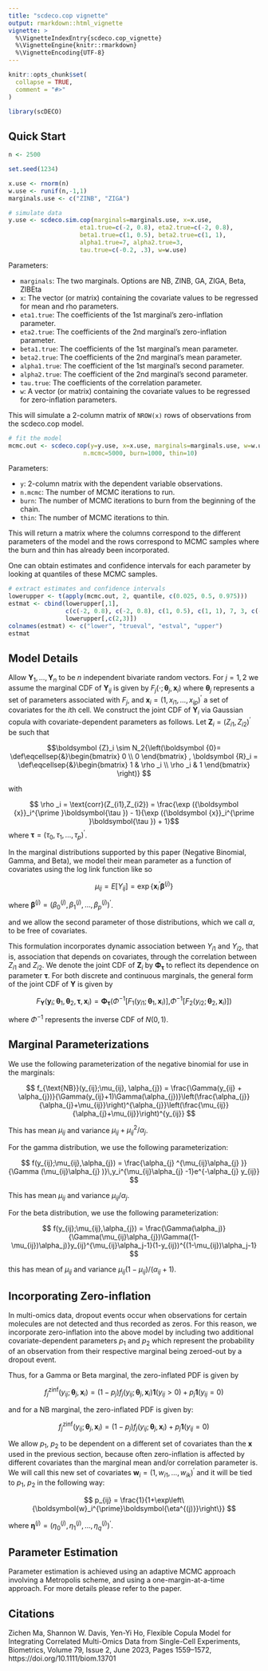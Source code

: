 ```yaml
---
title: "scdeco.cop vignette"
output: rmarkdown::html_vignette
vignette: >
  %\VignetteIndexEntry{scdeco.cop_vignette}
  %\VignetteEngine{knitr::rmarkdown}
  %\VignetteEncoding{UTF-8}
---
```


```r
knitr::opts_chunk$set(
  collapse = TRUE,
  comment = "#>"
)
```

```r
library(scDECO)
```


## Quick Start



```r
n <- 2500

set.seed(1234)

x.use <- rnorm(n)
w.use <- runif(n,-1,1)
marginals.use <- c("ZINB", "ZIGA")

# simulate data
y.use <- scdeco.sim.cop(marginals=marginals.use, x=x.use,
                    eta1.true=c(-2, 0.8), eta2.true=c(-2, 0.8),
                    beta1.true=c(1, 0.5), beta2.true=c(1, 1),
                    alpha1.true=7, alpha2.true=3,
                    tau.true=c(-0.2, .3), w=w.use)
```

Parameters:

* `marginals`: The two marginals. Options are NB, ZINB, GA, ZIGA, Beta, ZIBEta
* `x`: The vector (or matrix) containing the covariate values to be regressed for mean and rho parameters.
* `eta1.true`: The coefficients of the 1st marginal's zero-inflation parameter. 
* `eta2.true`: The coefficients of the 2nd marginal's zero-inflation parameter. 
* `beta1.true`: The coefficients of the 1st marginal's mean parameter. 
* `beta2.true`: The coefficients of the 2nd marginal's mean parameter. 
* `alpha1.true`: The coefficient of the 1st marginal's second parameter. 
* `alpha2.true`: The coefficient of the 2nd marginal's second parameter.
* `tau.true`: The coefficients of the correlation parameter. 
* `w`: A vector (or matrix) containing the covariate values to be regressed for zero-inflation parameters.

This will simulate a 2-column matrix of `NROW(x)` rows of observations from the scdeco.cop model.


```r
# fit the model
mcmc.out <- scdeco.cop(y=y.use, x=x.use, marginals=marginals.use, w=w.use,
                     n.mcmc=5000, burn=1000, thin=10)
```

Parameters:

* `y`: 2-column matrix with the dependent variable observations.
* `n.mcmc`: The number of MCMC iterations to run.
* `burn`: The number of MCMC iterations to burn from the beginning of the chain.
* `thin`: The number of MCMC iterations to thin.

This will return a matrix where the columns correspond to the different parameters of the model and the rows correspond to MCMC samples where the burn and thin has already been incorporated. 

One can obtain estimates and confidence intervals for each parameter by looking at quantiles of these MCMC samples.

```r
# extract estimates and confidence intervals
lowerupper <- t(apply(mcmc.out, 2, quantile, c(0.025, 0.5, 0.975)))
estmat <- cbind(lowerupper[,1],
                c(c(-2, 0.8), c(-2, 0.8), c(1, 0.5), c(1, 1), 7, 3, c(-0.2, .3)),
                lowerupper[,c(2,3)])
colnames(estmat) <- c("lower", "trueval", "estval", "upper")
estmat
```


## Model Details

Allow $\boldsymbol {Y}_1,\ldots ,\boldsymbol {Y}_n$ to be $n$ independent bivariate random vectors. For $j=1,2$ we assume the marginal CDF of $\boldsymbol{Y}_{ij}$ is given by $F_j(\cdot ;\boldsymbol{\theta }_j,{\boldsymbol {x}}_i)$ where $\boldsymbol{\theta }_j$ represents a set of parameters associated with $F_j$, and ${\boldsymbol {x}}_i=(1,x_{i1},\ldots ,x_{ip})^{\prime }$ a set of covariates for the $i$th cell. We construct the joint CDF of $\boldsymbol{Y}_i$ via Gaussian copula with covariate-dependent parameters as follows. Let $\boldsymbol {Z}_i=(Z_{i1},Z_{i2})^{\prime }$ be such that 

$$\boldsymbol {Z}_i \sim N_2{\left(\boldsymbol {0}= \def\eqcellsep{&}\begin{bmatrix} 0 \\ 0 \end{bmatrix} , \boldsymbol {R}_i = \def\eqcellsep{&}\begin{bmatrix} 1 & \rho _i \\ \rho _i & 1 \end{bmatrix} \right)} $$

with

$$ \rho _i = \text{corr}(Z_{i1},Z_{i2}) = \frac{\exp ({\boldsymbol {x}}_i^{\prime }\boldsymbol{\tau }) - 1}{\exp ({\boldsymbol {x}}_i^{\prime }\boldsymbol{\tau }) + 1}$$
where $\boldsymbol{\tau }=\left(\tau _0,\tau _1,\ldots ,\tau _p\right)^{\prime }$.


In the marginal distributions supported by this paper (Negative Binomial, Gamma, and Beta), we model their mean parameter as a function of covariates using the log link function like so

$$ \mu _{ij} = E\left[Y_{ij}\right] = \exp\left\{\boldsymbol {x}_i^{\prime }\boldsymbol{\beta}^{(j)}\right\}$$

where $\boldsymbol{\beta}^{(j)}=\left(\beta^{(j)} _0,\beta^{(j)} _1,\ldots ,\beta^{(j)} _p\right)^{\prime }$.

and we allow the second parameter of those distributions, which we call $\alpha$, to be free of covariates.


This formulation incorporates dynamic association between $Y_{i1}$ and $Y_{i2}$, that is, association that depends on covariates, through the correlation between $Z_{i1}$ and $Z_{i2}$. We denote the joint CDF of $\boldsymbol{Z}_{i}$ by $\boldsymbol{\Phi }_{\boldsymbol{\tau }}$ to reflect its dependence on parameter $\boldsymbol{\tau}$. For both discrete and continuous marginals, the general form of the joint CDF of $\boldsymbol{Y}$ is given by

$$F_{\mathbf {Y}}(\mathbf {y}_i;\boldsymbol{\theta }_1,\boldsymbol{\theta }_2,\boldsymbol{\tau },{\mathbf {x}}_i) = \boldsymbol{\Phi }_{\boldsymbol{\tau }}\left(\Phi ^{-1}[F_1(y_{i1};\boldsymbol{\theta }_1,{\mathbf {x}}_i)],\right.\nonumber\left. \Phi ^{-1}[F_2(y_{i2};\boldsymbol{\theta }_2,{\mathbf {x}}_i)]\right)$$

where $\Phi ^{-1}$ represents the inverse CDF of $N(0,1)$.


## Marginal Parameterizations

We use the following parameterization of the negative binomial for use in the marginals:

$$
f_{\text{NB}}(y_{ij};\mu_{ij}, \alpha_{j}) = \frac{\Gamma(y_{ij} + \alpha_{j})}{\Gamma(y_{ij}+1)\Gamma(\alpha_{j})}\left(\frac{\alpha_{j}}{\alpha_{j}+\mu_{ij}}\right)^{\alpha_{j}}\left(\frac{\mu_{ij}}{\alpha_{j}+\mu_{ij}}\right)^{y_{ij}}
$$

This has mean $\mu_{ij}$ and variance $\mu_{ij}+\mu_{ij}^2/\alpha_j$.


For the gamma distribution, we use the following parameterization:

$$
f(y_{ij};\mu_{ij},\alpha_{j}) = \frac{\alpha_{j} ^{\mu_{ij}\alpha_{j} }}{\Gamma (\mu_{ij}\alpha_{j} )}\,y_i^{\mu_{ij}\alpha_{j} -1}e^{-\alpha_{j} y_{ij}}
$$

This has mean $\mu_{ij}$ and variance $\mu_{ij}/\alpha_j$.


For the beta distribution, we use the following parameterization:


$$
f(y_{ij};\mu_{ij},\alpha_{j}) = \frac{\Gamma(\alpha_j)}{\Gamma(\mu_{ij}\alpha_{j})\Gamma((1-\mu_{ij})\alpha_j)}y_{ij}^{\mu_{ij}\alpha_j-1}(1-y_{ij})^{(1-\mu_{ij})\alpha_j-1}
$$

this has mean of $\mu_{ij}$ and variance $\mu_{ij}(1-\mu_{ij})/(\alpha_{ij}+1)$.



## Incorporating Zero-inflation

In multi-omics data, dropout events occur when observations for certain molecules are not detected and thus recorded as zeros. For this reason, we incorporate zero-inflation into the above model by including two additional covariate-dependent parameters $p_1$ and $p_2$ which represent the probability of an observation from their respective marginal being zeroed-out by a dropout event.

Thus, for a Gamma or Beta marginal, the zero-inflated PDF is given by

$$
f^{\text{zinf}}_j(y_{ij};\boldsymbol{\theta }_j,{\mathbf {x}}_i) = (1-p_j)f_j(y_{ij};\boldsymbol{\theta }_j,{\mathbf {x}}_i)\boldsymbol{1}(y_{ij}>0) + p_j\boldsymbol{1}(y_{ij}=0)
$$

and for a NB marginal, the zero-inflated PDF is given by:

$$
f^{\text{zinf}}_j(y_{ij};\boldsymbol{\theta }_j,{\mathbf {x}}_i) = (1-p_j)f_j(y_{ij};\boldsymbol{\theta }_j,{\mathbf {x}}_i) + p_j\boldsymbol{1}(y_{ij}=0)
$$


We allow $p_1$, $p_2$ to be dependent on a different set of covariates than the $\boldsymbol{x}$ used in the previous section, because often zero-inflation is affected by different covariates than the marginal mean and/or correlation parameter is. We will call this new set of covariates ${\boldsymbol {w}}_i=(1,w_{i1},\ldots ,w_{ik})^{\prime }$ and it will be tied to $p_1$, $p_2$ in the following way:

$$
p_{ij} = \frac{1}{1+\exp\left\{\boldsymbol{w}_i^{\prime}\boldsymbol{\eta^{(j)}}\right\}}
$$

where $\boldsymbol{\eta}^{(j)}=\left(\eta^{(j)} _0,\eta^{(j)} _1,\ldots ,\eta^{(j)} _q\right)^{\prime }$.






## Parameter Estimation

Parameter estimation is achieved using an adaptive MCMC approach involving a Metropolis scheme, and using a one-margin-at-a-time approach. For more details please refer to the paper.


## Citations

Zichen Ma, Shannon W. Davis, Yen-Yi Ho, Flexible Copula Model for Integrating Correlated Multi-Omics Data from Single-Cell Experiments, Biometrics, Volume 79, Issue 2, June 2023, Pages 1559–1572, https://doi.org/10.1111/biom.13701






